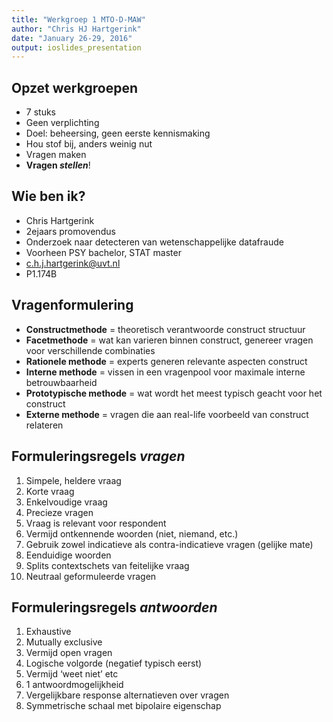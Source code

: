```yaml
---
title: "Werkgroep 1 MTO-D-MAW"
author: "Chris HJ Hartgerink"
date: "January 26-29, 2016"
output: ioslides_presentation
---
```


## Opzet werkgroepen

- 7 stuks
- Geen verplichting
- Doel: beheersing, geen eerste kennismaking
- Hou stof bij, anders weinig nut
- Vragen maken
- **Vragen *stellen***!

## Wie ben ik?

- Chris Hartgerink
- 2ejaars promovendus
- Onderzoek naar detecteren van wetenschappelijke datafraude
- Voorheen PSY bachelor, STAT master
- [c.h.j.hartgerink@uvt.nl](mailto:c.h.j.hartgerink@uvt.nl)
- P1.174B

## Vragenformulering

- **Constructmethode** = theoretisch verantwoorde construct structuur
- **Facetmethode** = wat kan varieren binnen construct, genereer vragen voor verschillende combinaties
- **Rationele methode** = experts generen relevante aspecten construct
- **Interne methode** = vissen in een vragenpool voor maximale interne betrouwbaarheid
- **Prototypische methode** = wat wordt het meest typisch geacht voor het construct
- **Externe methode** = vragen die aan real-life voorbeeld van construct relateren

## Formuleringsregels *vragen*

1. Simpele, heldere vraag
2. Korte vraag
3. Enkelvoudige vraag
4. Precieze vragen
5. Vraag is relevant voor respondent
6. Vermijd ontkennende woorden (niet, niemand, etc.)
7. Gebruik zowel indicatieve als contra-indicatieve vragen (gelijke mate)
8. Eenduidige woorden
9. Splits contextschets van feitelijke vraag
10. Neutraal geformuleerde vragen

## Formuleringsregels *antwoorden*
1. Exhaustive
2. Mutually exclusive
3. Vermijd open vragen
4. Logische volgorde (negatief typisch eerst)
5. Vermijd 'weet niet' etc
6. 1 antwoordmogelijkheid
7. Vergelijkbare response alternatieven over vragen
8. Symmetrische schaal met bipolaire eigenschap

## 

